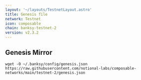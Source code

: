 ```yaml
---
layout: '~/layouts/TestnetLayout.astro'
title: Genesis file
network: Testnet
icon: composable
chain: banksy-testnet-2
version: v2.3.2
---
```

## Genesis Mirror

```
wget -O ~/.banksy/config/genesis.json https://raw.githubusercontent.com/notional-labs/composable-networks/main/testnet-2/genesis.json
```
